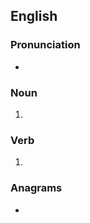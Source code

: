 ==English==

===Pronunciation===
* {{IPA|en|/bɹaɪnz/}}

===Noun===
{{head|en|noun form}}

# {{plural of|en|brine}}

===Verb===
{{head|en|verb form}}

# {{en-third-person singular of|brine}}

===Anagrams===
* {{anagrams|en|a=beinrs|Briens|biners|nebris|rebins}}